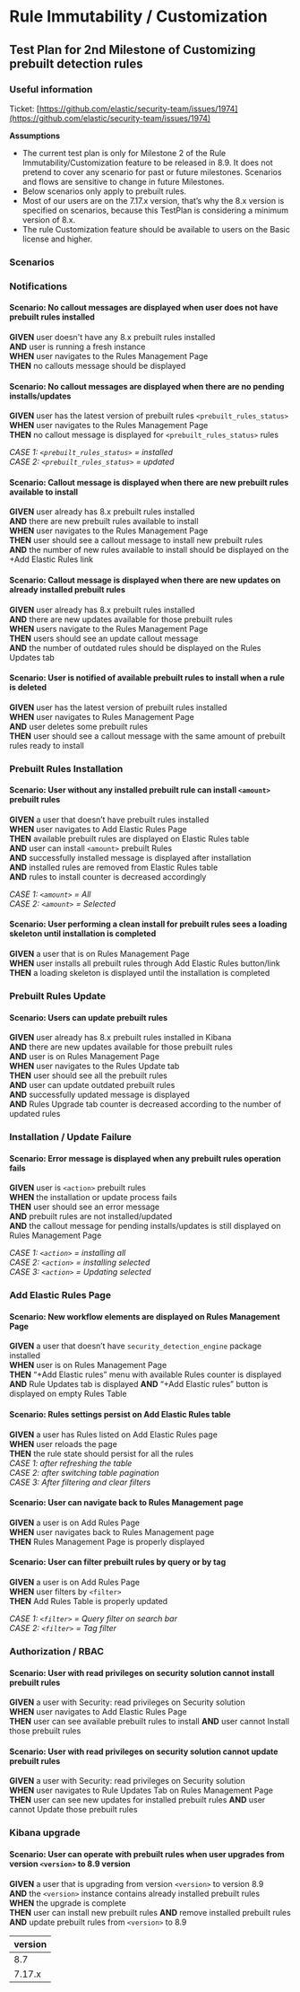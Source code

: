 # Rule Immutability / Customization

## Test Plan for 2nd Milestone of Customizing prebuilt detection rules

### Useful information

Ticket: [https://github.com/elastic/security-team/issues/1974](https://github.com/elastic/security-team/issues/1974)

**Assumptions**
- The current test plan is only for Milestone 2 of the Rule Immutability/Customization feature to be released in 8.9. It does not pretend to cover any scenario for past or future milestones. Scenarios and flows are sensitive to change in future Milestones.
- Below scenarios only apply to prebuilt rules.
- Most of our users are on the 7.17.x version, that’s why the 8.x version is specified on scenarios, because this TestPlan is considering a minimum version of 8.x.
- The rule Customization feature should be available to users on the Basic license and higher.


### Scenarios

### Notifications

#### **Scenario: No callout messages are displayed when user does not have prebuilt rules installed**

**GIVEN** user doesn't have any 8.x prebuilt rules installed  
**AND** user is running a fresh instance  
**WHEN** user navigates to the Rules Management Page  
**THEN** no callouts message should be displayed

#### **Scenario: No callout messages are displayed when there are no pending installs/updates**

**GIVEN** user has the latest version of prebuilt rules `<prebuilt_rules_status>`  
**WHEN** user navigates to the Rules Management Page  
**THEN** no callout message is displayed for `<prebuilt_rules_status>` rules  

*CASE 1: `<prebuilt_rules_status>` = installed*  
*CASE 2: `<prebuilt_rules_status>` = updated*

#### **Scenario: Callout message is displayed when there are new prebuilt rules available to install**

**GIVEN** user already has 8.x prebuilt rules installed  
**AND** there are new prebuilt rules available to install  
**WHEN** user navigates to the Rules Management Page  
	**THEN** user should see a callout message to install new prebuilt rules  
**AND** the number of new rules available to install should be displayed on the +Add Elastic Rules link  

#### **Scenario: Callout message is displayed when there are new updates on already installed prebuilt rules**

**GIVEN** user already has 8.x prebuilt rules installed  
**AND** there are new updates available for those prebuilt rules  
**WHEN** users navigate to the Rules Management Page  
**THEN** users should see an update callout message  
**AND** the number of outdated rules should be displayed on the Rules Updates tab  

#### **Scenario: User is notified of available prebuilt rules to install when a rule is deleted**

**GIVEN** user has the latest version of prebuilt rules installed  
**WHEN** user navigates to Rules Management Page  
**AND** user deletes some prebuilt rules  
**THEN** user should see a callout message with the same amount of prebuilt rules ready to install  




### Prebuilt Rules Installation

#### **Scenario: User without any installed prebuilt rule can install `<amount>` prebuilt rules**

**GIVEN** a user that doesn’t have prebuilt rules installed  
**WHEN** user navigates to Add Elastic Rules Page  
**THEN** available prebuilt rules are displayed on Elastic Rules table  
**AND** user can install `<amount>` prebuilt Rules  
**AND** successfully installed message is displayed after installation  
**AND** installed rules are removed from Elastic Rules table  
**AND** rules to install counter is decreased accordingly  

*CASE 1: `<amount>` = All*  
*CASE 2: `<amount>` = Selected*  

#### **Scenario: User performing a clean install for prebuilt rules sees a loading skeleton until installation is completed**

**GIVEN** a user that is on Rules Management Page  
**WHEN** user installs all prebuilt rules through Add Elastic Rules button/link  
**THEN** a loading skeleton is displayed until the installation is completed





### Prebuilt Rules Update

#### **Scenario: Users can update prebuilt rules**

**GIVEN** user already has 8.x prebuilt rules installed in Kibana  
**AND** there are new updates available for those prebuilt rules  
**AND** user is on Rules Management Page  
**WHEN** user navigates to the Rules Update tab  
**THEN** user should see all the prebuilt rules  
**AND** user can update outdated prebuilt rules  
**AND** successfully updated message is displayed  
**AND** Rules Upgrade tab counter is decreased according to the number of updated rules  




### Installation / Update Failure

#### **Scenario: Error message is displayed when any prebuilt rules operation fails**

**GIVEN** user is `<action>` prebuilt rules    
**WHEN** the installation or update process fails  
**THEN** user should see an error message    
**AND** prebuilt rules are not installed/updated    
**AND** the callout message for pending installs/updates is still displayed on Rules Management Page  

*CASE 1: `<action>` = installing all*  
*CASE 2: `<action>` = installing selected*  
*CASE 3: `<action>` = Updating selected*



### Add Elastic Rules Page

#### **Scenario: New workflow elements are displayed on Rules Management Page**

**GIVEN** a user that doesn’t have `security_detection_engine` package installed  
**WHEN** user is on Rules Management Page  
**THEN** “+Add Elastic rules” menu with available Rules counter is displayed
**AND** Rule Updates tab is displayed
**AND** “+Add Elastic rules” button is displayed on empty Rules Table

#### **Scenario: Rules settings persist on Add Elastic Rules table**

**GIVEN** a user has Rules listed on Add Elastic Rules page  
**WHEN** user reloads the page  
**THEN** the rule state should persist for all the rules  
*CASE 1: after refreshing the table*  
*CASE 2: after switching table pagination*  
*CASE 3: After filtering and clear filters*

#### **Scenario: User can navigate back to Rules Management page**

**GIVEN** a user is on Add Rules Page  
**WHEN** user navigates back to Rules Management page  
**THEN** Rules Management Page is properly displayed

#### **Scenario: User can filter prebuilt rules by query or by tag**

**GIVEN** a user is on Add Rules Page  
**WHEN** user filters by `<filter>`  
**THEN** Add Rules Table is properly updated

*CASE 1: `<filter>` = Query filter on search bar*  
*CASE 2: `<filter>` = Tag filter*





### Authorization / RBAC

#### **Scenario: User with read privileges on security solution cannot install prebuilt rules**

**GIVEN** a user with Security: read privileges on Security solution  
**WHEN** user navigates to Add Elastic Rules Page  
**THEN** user can see available prebuilt rules to install
**AND** user cannot Install those prebuilt rules

#### **Scenario: User with read privileges on security solution cannot update prebuilt rules**

**GIVEN** a user with Security: read privileges on Security solution  
**WHEN** user navigates to Rule Updates Tab on Rules Management Page  
**THEN** user can see new updates for installed prebuilt rules
**AND** user cannot Update those prebuilt rules




### Kibana upgrade

#### **Scenario: User can operate with prebuilt rules when user upgrades from version `<version>` to 8.9 version**

**GIVEN** a user that is upgrading from version `<version>` to version 8.9  
**AND** the `<version>` instance contains already installed prebuilt rules  
**WHEN** the upgrade is complete  
**THEN** user can install new prebuilt rules
**AND** remove installed prebuilt rules
**AND** update prebuilt rules from `<version>` to 8.9

| version  |
|----------|
|  8.7     |
|  7.17.x  |